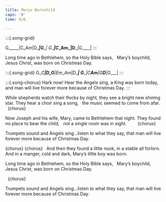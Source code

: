 ```yaml
---
title: Marys Bornchild
capo: '0'
time: 6/6

---
```

:::{.song-grid} <!--Verse-->

G_____|C__Am_|D____|G_____|
G_____|C__Am_|D____|G_____|
:::

Long time ago in Bethlehem, so the Holy Bible says,  
Mary's boychild, Jesus Christ, was born on Christmas Day. 


:::{.song-grid} <!--Chorus-->
G__C__|D__G___|Em_Am_|D____|
G_____|C__Am__|G__D__|G____|
:::

:::{.song-chorus}
Hark now! Hear the Angels sing, a King was born today, 
and man will live forever more because of Christmas Day. 
:::  

While shepherds watch their flocks by night, 
they see a bright new shining star. 
They hear a choir sing a song,  
the music seemed to come from afar.  
  
{chorus} 

Now Joseph and his wife, Mary, came to Bethlehem that night. 
They found no place to bear the child,  
not a single room was in sight.      
  
{chorus}

Trumpets sound and Angels sing...listen to what they say, 
that man will live forever more because of Christmas Day. 

{chorus}
{chorus}
  
And then they found a little nook, in a stable all forlorn. 
And in a manger, cold and dark, Mary's little boy was born.

Long time ago in Bethlehem, so the Holy Bible says,  
Mary's boychild, Jesus Christ, was born on Christmas Day. 

  
{chorus}

Trumpets sound and Angels sing...listen to what they say, 
that man will live forever more because of Christmas Day.
